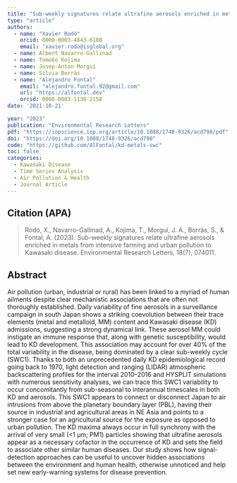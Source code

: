 ```yaml
---
title: "Sub-weekly signatures relate ultrafine aerosols enriched in metals from intensive farming and urban pollution to Kawasaki disease"
type: "article"
authors:
  - name: "Xavier Rodó"
    orcid: 0000-0003-4843-6180
    email: "xavier.rodo@isglobal.org"
  - name: Albert Navarro-Gallinad
  - name: Tomoko Kojima
  - name: Josep-Anton Morguí
  - name: Sílvia Borràs
  - name: "Alejandro Fontal"
    email: "alejandro.fontal.92@gmail.com"
    url: "https://alfontal.dev"
    orcid: 0000-0003-1138-2158
date: '2021-10-21'

year: "2023"
publication: "Environmental Research Letters"
pdf: "https://iopscience.iop.org/article/10.1088/1748-9326/acd798/pdf"
doi: "https://doi.org/10.1088/1748-9326/acd798"
code: "https://github.com/AlFontal/kd-metals-swc"
toc: false
categories:
  - Kawasaki Disease
  - Time Series Analysis
  - Air Pollution & Health
  - Journal Article
---
```


## Citation (APA)

> Rodó, X., Navarro-Gallinad, A., Kojima, T., Morguí, J. A., Borràs, S., & Fontal, A. (2023). Sub-weekly signatures relate ultrafine aerosols enriched in metals from intensive farming and urban pollution to Kawasaki disease. Environmental Research Letters, 18(7), 074011.

## Abstract


Air pollution (urban, industrial or rural) has been linked to a myriad of human ailments despite clear mechanistic associations that are often not thoroughly established. Daily variability of fine aerosols in a surveillance campaign in south Japan shows a striking coevolution between their trace elements (metal and metalloid, MM) content and Kawasaki disease (KD) admissions, suggesting a strong dynamical link. These aerosol MM could instigate an immune response that, along with genetic susceptibility, would lead to KD development. This association may account for over 40% of the total variability in the disease, being dominated by a clear sub-weekly cycle (SWC1). Thanks to both an unprecedented daily KD epidemiological record going back to 1970, light detection and ranging (LIDAR) atmospheric backscattering profiles for the interval 2010–2016 and HYSPLIT simulations with numerous sensitivity analyses, we can trace this SWC1 variability to occur concomitantly from sub-seasonal to interannual timescales in both KD and aerosols. This SWC1 appears to connect or disconnect Japan to air intrusions from above the planetary boundary layer (PBL), having their source in industrial and agricultural areas in NE Asia and points to a stronger case for an agricultural source for the exposure as opposed to urban pollution. The KD maxima always occur in full synchrony with the arrival of very small (<1 µm; PM1) particles showing that ultrafine aerosols appear as a necessary cofactor in the occurrence of KD and sets the field to associate other similar human diseases. Our study shows how signal-detection approaches can be useful to uncover hidden associations between the environment and human health, otherwise unnoticed and help set new early-warning systems for disease prevention.
